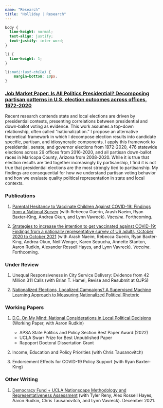 ```yaml
---
name: "Research"
title: "Holliday | Research"
---
```


<style>
  .title{
    display: none;
  }
</style>

<link rel="stylesheet" href="styles.css" type="text/css">

```css
body {
  line-height: normal;
  text-align: justify;
  text-justify: inter-word;
}

li {
  line-height: 1;
}

li:not(:last-child) {
    margin-bottom: 10px;
}
```

### <a href="deholliday.github.io/pdfs/holliday_jmp_11152022.pdf" target="_blank">Job Market Paper: Is All Politics Presidential? Decomposing partisan patterns in U.S. election outcomes across offices, 1972-2020</a>

Recent research contends state and local elections are driven by presidential contests, presenting correlations between presidential and down-ballot voting as evidence. This work assumes a top-down relationship, often called "nationalization." I propose an alternative theoretical framework in which I decompose election results into candidate specific, partisan, and idiosyncratic components. I apply this framework to presidential, senate, and governor elections from 1972-2020, 476 statewide elections across 26 offices from 2016-2020, and all partisan down-ballot races in Maricopa County, Arizona from 2008-2020. While it is true that election results are tied together increasingly by partisanship, I find it is not true that presidential elections are the most strongly tied to partisanship. My findings are consequential for how we understand partisan voting behavior and how we evaluate quality political representation in state and local contexts.

### Publications

1. <a href="https://doi.org/10.1016/j.vaccine.2022.11.001" target="_blank">Parental Hesitancy to Vaccinate Children Against COVID-19: Findings from a National Survey</a> (with Rebecca Guerin, Arash Naeim, Ryan Baxter-King, Andrea Okun, and Lynn Vavreck). *Vaccine*. Forthcoming.

1. <a href="https://doi.org/10.1016/j.vaccine.2022.09.024" target="_blank">Strategies to increase the intention to get vaccinated against COVID-19: Findings from a nationally representative survey of US adults, October 2020 to October 2021</a> (with Arash Naeim, Rebecca Guerin, Ryan Baxter-King, Andrea Okun, Neil Wenger, Karen Sepucha, Annette Stanton, Aaron Rudkin, Alexander Rossell Hayes, and Lynn Vavreck). *Vaccine*. Forthcoming.

### Under Review

1. Unequal Responsiveness in City Service Delivery: Evidence from 42 Million 311 Calls (with Brian T. Hamel, Revise and Resubmit at QJPS)

2. <a href="deholliday.github.io/pdfs/holliday_nationalizedrhetoric_09112022.pdf" target="_blank">Nationalized Elections, Localized Campaigns? A Supervised Machine Learning Approach to Measuring Nationalized Political Rhetoric</a>

### Working Papers

1. <a href="deholliday.github.io/pdfs/Holliday_Conjoint_Nationalization.pdf" target="_blank">D.C. On My Mind: National Considerations in Local Political Decisions</a> (Working Paper, with Aaron Rudkin)

    + APSA State Politics and Policy Section Best Paper Award (2022)
    + UCLA Swarr Prize for Best Unpublished Paper
    + Rapoport Doctoral Dissertation Grant

2. Income, Education and Policy Priorities (with Chris Tausanovitch)

3. Endorsement Effects for COVID-19 Policy Support (with Ryan Baxter-King)

### Other Writing

1. <a href="https://www.voterstudygroup.org/uploads/reports/Data/Nationscape-Methodology-Representative-Assessment-2021Dec.pdf" target="_blank">Democracy Fund + UCLA Nationscape Methodology and Representativeness Assessment</a> (with Tyler Reny, Alex Rossell Hayes, Aaron Rudkin, Chris Tausanovitch, and Lynn Vavreck). December 2021.